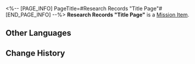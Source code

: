 <%-- [PAGE_INFO]
PageTitle=#Research Records "Title Page"#
[END_PAGE_INFO] --%>
{{Item Infobox
|id          = 140195
|image       = Item Research Records Title Page.png
|type        = Mission Item
|invCategory = Missions
|rarity      = 3
|effect      = 
|description = March 7th brandishes this imaginary title page and decisively declares, "The passphrase is maybe &mdash; probably &mdash; definitely written on it!"
}}
'''Research Records "Title Page"''' is a [[Mission Item]].

==Other Languages==
{{Other Languages
|en   = Research Records "Title Page"
|zhs  = 搜查记录「书籍扉页」
|zht  = 搜查紀錄「書籍扉頁」
|ja   = 捜査記録「扉のページ」
|ko   = 조사 기록 「책의 속표지」
|es   = Registro de investigación «Página del título»
|fr   = Dossiers de recherche « Page de titre »
|ru   = Заметки расследования «Титульный лист»
|th   = บันทึกการค้นหา "ปกในของหนังสือ"
|vi   = Nhật Ký Tìm Kiếm "Trang Tiêu Đề"
|de   = Untersuchungsprotokoll: „Titelseite“
|id   = Catatan Pemeriksaan "Halaman Judul Buku"
|pt   = Registros de Pesquisa "Página de Título"
}}

==Change History==
{{Change History|2.0}}